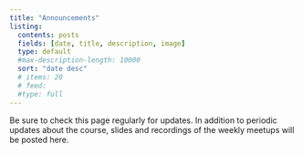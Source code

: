 ```yaml
---
title: "Announcements"
listing:
  contents: posts
  fields: [date, title, description, image]
  type: default
  #max-description-length: 10000
  sort: "date desc"
  # items: 20
  # feed:
  #type: full
---
```


Be sure to check this page regularly for updates. In addition to periodic updates about the course, slides and recordings of the weekly meetups will be posted here.

